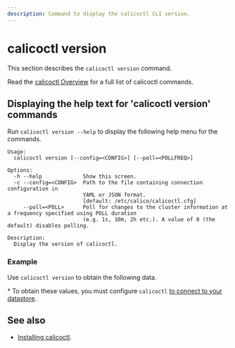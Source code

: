 ```yaml
---
description: Command to display the calicoctl CLI version.
---
```



# calicoctl version


This section describes the `calicoctl version` command.

Read the [calicoctl Overview](overview.mdx)
for a full list of calicoctl commands.

## Displaying the help text for 'calicoctl version' commands

Run `calicoctl version --help` to display the following help menu for the
commands.

```
Usage:
  calicoctl version [--config=<CONFIG>] [--poll=<POLLFREQ>]

Options:
  -h --help             Show this screen.
  -c --config=<CONFIG>  Path to the file containing connection configuration in
                        YAML or JSON format.
                        [default: /etc/calico/calicoctl.cfg]
     --poll=<POLL>      Poll for changes to the cluster information at a frequency specified using POLL duration
                        (e.g. 1s, 10m, 2h etc.). A value of 0 (the default) disables polling.

Description:
  Display the version of calicoctl.
```

### Example

Use `calicoctl version` to obtain the following data.

<CalicoctlVersion />

\* To obtain these values, you must configure `calicoctl`
[to connect to your datastore](../../operations/calicoctl/configure/overview.mdx).

## See also

- [Installing calicoctl](../../operations/calicoctl/install.mdx).
